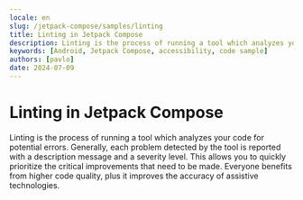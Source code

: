 ```yaml
---
locale: en
slug: /jetpack-compose/samples/linting
title: Linting in Jetpack Compose
description: Linting is the process of running a tool which analyzes your code for potential errors.
keywords: [Android, Jetpack Compose, accessibility, code sample]
authors: [pavlo]
date: 2024-07-09
---
```


# Linting in Jetpack Compose

Linting is the process of running a tool which analyzes your code for potential errors. Generally, each problem detected by the tool is reported with a description message and a severity level. This allows you to quickly prioritize the critical improvements that need to be made. Everyone benefits from higher code quality, plus it improves the accuracy of assistive technologies.

<CodeSample id="linting" framework="jetpack-compose" locale="en"/>
